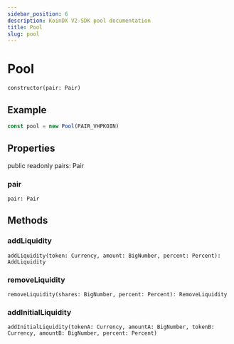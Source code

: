 ```yaml
---
sidebar_position: 6
description: KoinDX V2-SDK pool documentation
title: Pool
slug: pool
---
```


# Pool

```
constructor(pair: Pair)
```

## Example
```js
const pool = new Pool(PAIR_VHPKOIN)
```

## Properties

  public readonly pairs: Pair

### pair
```
pair: Pair
```

## Methods

### addLiquidity
```
addLiquidity(token: Currency, amount: BigNumber, percent: Percent): AddLiquidity
```

### removeLiquidity
```
removeLiquidity(shares: BigNumber, percent: Percent): RemoveLiquidity
```

### addInitialLiquidity
```
addInitialLiquidity(tokenA: Currency, amountA: BigNumber, tokenB: Currency, amountB: BigNumber, percent: Percent)
```